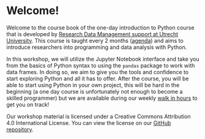 # Welcome! {.unnumbered}

Welcome to the course book of the one-day introduction to Python course that is developed by [Research Data Management support at Utrecht University](https://www.uu.nl/en/research/research-data-management). This course is taught every 2 months ([agenda](https://www.uu.nl/en/research/research-data-management/workshops/introduction-to-python)) and aims to introduce researchers into programming and data analysis with Python. 

In this workshop, we will utilize the Jupyter Notebook interface and take you from the basics of Python syntax to using the `pandas` package to work with data frames. In doing so, we aim to give you the tools and confidence to start exploring Python and all it has to offer. After the course, you will be able to start using Python in your own project, this will be hard in the beginning (a one day course is unfortunately not enough to become a skilled programmer) but we are available during our weekly [walk in hours](https://www.uu.nl/en/research/research-data-management/workshops/walk-in-hours-research-data-and-software) to get you on track!

Our workshop material is licensed under a Creative Commons Attribution 4.0 International License. You can view the license on our [GitHub repository](https://github.com/UtrechtUniversity/workshop-introduction-to-python).
